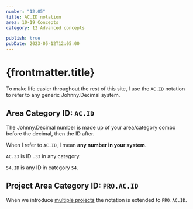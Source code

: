 ```yaml
---
number: "12.05"
title: AC.ID notation
area: 10-19 Concepts
category: 12 Advanced concepts

publish: true
pubDate: 2023-05-12T12:05:00
---
```



# {frontmatter.title}

To make life easier throughout the rest of this site, I use the `AC.ID` notation to refer to any generic Johnny.Decimal system.

## Area Category ID: `AC.ID`

The Johnny.Decimal number is made up of your area/category combo before the decimal, then the ID after.

When I refer to `AC.ID`, I mean **any number in your system.**

`AC.33` is ID `.33` in any category.

`54.ID` is any ID in category `54`.

## Project Area Category ID: `PRO.AC.ID`

When we introduce [multiple projects](/10-19-concepts/13-multiple-projects/13.01-introduction/) the notation is extended to `PRO.AC.ID`.
